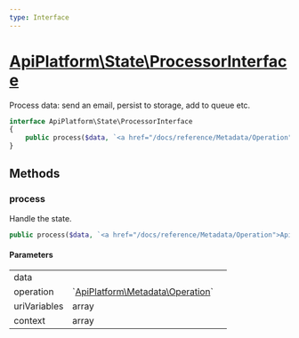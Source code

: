 ```yaml
---
type: Interface
---
```


# [ApiPlatform\State\ProcessorInterface](/docs/reference/State/ProcessorInterface)

Process data: send an email, persist to storage, add to queue etc.


```php
interface ApiPlatform\State\ProcessorInterface
{
    public process($data, `<a href="/docs/reference/Metadata/Operation">ApiPlatform\Metadata\Operation</a>` $operation, array $uriVariables, array $context)
}
```
## Methods

### process

Handle the state.

```php
public process($data, `<a href="/docs/reference/Metadata/Operation">ApiPlatform\Metadata\Operation</a>` $operation, array $uriVariables, array $context)
```

#### Parameters

<table><tbody>
<tr><td>data</td><td></td><td></td></tr><tr><td>operation</td><td>`<a href="/docs/reference/Metadata/Operation">ApiPlatform\Metadata\Operation</a>`</td><td></td></tr><tr><td>uriVariables</td><td>array</td><td></td></tr><tr><td>context</td><td>array</td><td></td></tr>
</tbody>
</table>
